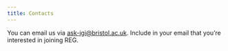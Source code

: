 ```yaml
---
title: Contacts
---
```


You can email us via [ask-jgi@bristol.ac.uk](mailto:ask-jgi@bristol.ac.uk?subject=I'd%20like%20to%20join%20REG).
Include in your email that you're interested in joining REG.
